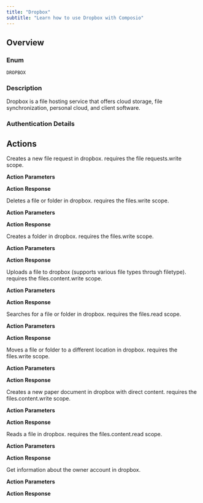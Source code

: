 ```yaml
---
title: "Dropbox"
subtitle: "Learn how to use Dropbox with Composio"
---
```



## Overview

### Enum
`DROPBOX`

### Description
Dropbox is a file hosting service that offers cloud storage, file
    synchronization, personal cloud, and client software.

### Authentication Details

<Accordion title="OAUTH2">
<ParamField path="client_id" type="string" required={true}>
</ParamField>

<ParamField path="client_secret" type="string" required={true}>
</ParamField>

<ParamField path="oauth_redirect_uri" type="string" default="https://backend.composio.dev/api/v1/auth-apps/add">
</ParamField>

<ParamField path="scopes" type="string" default="email,profile,account_info.write,account_info.read,files.metadata.write,files.metadata.read,files.content.write,files.content.read,openid,file_requests.write,file_requests.read,sharing.write,sharing.read,contacts.write,contacts.read">
</ParamField>

<ParamField path="base_url" type="string" default="https://api.dropboxapi.com">
</ParamField>

</Accordion>


## Actions

<AccordionGroup>
<Accordion title="DROPBOX_CREATE_FILE_REQUEST">
Creates a new file request in dropbox. requires the file requests.write scope.

**Action Parameters**

<ParamField path="title" type="string" required={true}>
</ParamField>

<ParamField path="destination" type="string" required={true}>
</ParamField>

<ParamField path="open" type="boolean" default="True">
</ParamField>

<ParamField path="description" type="string">
</ParamField>


**Action Response**

<ParamField path="data" type="object">
</ParamField>

<ParamField path="successful" type="boolean">
</ParamField>

<ParamField path="error" type="">
</ParamField>

</Accordion>

<Accordion title="DROPBOX_DELETE_FILE_OR_FOLDER">
Deletes a file or folder in dropbox. requires the files.write scope.

**Action Parameters**

<ParamField path="path" type="string" required={true}>
</ParamField>


**Action Response**

<ParamField path="data" type="object">
</ParamField>

<ParamField path="successful" type="boolean">
</ParamField>

<ParamField path="error" type="">
</ParamField>

</Accordion>

<Accordion title="DROPBOX_CREATE_FOLDER">
Creates a folder in dropbox. requires the files.write scope.

**Action Parameters**

<ParamField path="autorename" type="boolean" required={true}>
</ParamField>

<ParamField path="path" type="string" required={true}>
</ParamField>


**Action Response**

<ParamField path="data" type="object">
</ParamField>

<ParamField path="successful" type="boolean">
</ParamField>

<ParamField path="error" type="">
</ParamField>

</Accordion>

<Accordion title="DROPBOX_UPLOAD_FILE">
Uploads a file to dropbox (supports various file types through filetype). requires the files.content.write scope.

**Action Parameters**

<ParamField path="path" type="string" required={true}>
</ParamField>

<ParamField path="content" type="object" required={true}>
</ParamField>

<ParamField path="mode" type="string" default="add">
</ParamField>

<ParamField path="autorename" type="boolean">
</ParamField>

<ParamField path="mute" type="boolean">
</ParamField>

<ParamField path="strict_conflict" type="boolean">
</ParamField>


**Action Response**

<ParamField path="data" type="object">
</ParamField>

<ParamField path="successful" type="boolean">
</ParamField>

<ParamField path="error" type="">
</ParamField>

</Accordion>

<Accordion title="DROPBOX_SEARCH_FILE_OR_FOLDER">
Searches for a file or folder in dropbox. requires the files.read scope.

**Action Parameters**

<ParamField path="include_highlights" type="boolean">
</ParamField>

<ParamField path="file_status" type="string" default="active">
</ParamField>

<ParamField path="filename_only" type="boolean">
</ParamField>

<ParamField path="max_results" type="integer" default="10">
</ParamField>

<ParamField path="path" type="string" required={true}>
</ParamField>

<ParamField path="query" type="string" required={true}>
</ParamField>


**Action Response**

<ParamField path="data" type="object">
</ParamField>

<ParamField path="successful" type="boolean">
</ParamField>

<ParamField path="error" type="">
</ParamField>

</Accordion>

<Accordion title="DROPBOX_MOVE_FILE_OR_FOLDER">
Moves a file or folder to a different location in dropbox. requires the files.write scope.

**Action Parameters**

<ParamField path="allow_ownership_transfer" type="boolean">
</ParamField>

<ParamField path="allow_shared_folder" type="boolean">
</ParamField>

<ParamField path="autorename" type="boolean">
</ParamField>

<ParamField path="from_path" type="string" required={true}>
</ParamField>

<ParamField path="to_path" type="string" required={true}>
</ParamField>


**Action Response**

<ParamField path="data" type="object">
</ParamField>

<ParamField path="successful" type="boolean">
</ParamField>

<ParamField path="error" type="">
</ParamField>

</Accordion>

<Accordion title="DROPBOX_CREATE_PAPER">
Creates a new paper document in dropbox with direct content. requires the files.content.write scope.

**Action Parameters**

<ParamField path="path" type="string" required={true}>
</ParamField>

<ParamField path="content" type="string" required={true}>
</ParamField>

<ParamField path="import_format" type="string" default="html">
</ParamField>


**Action Response**

<ParamField path="data" type="object">
</ParamField>

<ParamField path="successful" type="boolean">
</ParamField>

<ParamField path="error" type="">
</ParamField>

</Accordion>

<Accordion title="DROPBOX_READ_FILE">
Reads a file in dropbox. requires the files.content.read scope.

**Action Parameters**

<ParamField path="path" type="string" required={true}>
</ParamField>


**Action Response**

<ParamField path="data" type="object">
</ParamField>

<ParamField path="successful" type="boolean">
</ParamField>

<ParamField path="error" type="">
</ParamField>

</Accordion>

<Accordion title="DROPBOX_GET_ABOUT_ME">
Get information about the owner account in dropbox.

**Action Parameters**



**Action Response**

<ParamField path="data" type="object">
</ParamField>

<ParamField path="successful" type="boolean">
</ParamField>

<ParamField path="error" type="">
</ParamField>

</Accordion>

</AccordionGroup>
